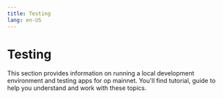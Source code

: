 ```yaml
---
title: Testing
lang: en-US
---
```



# Testing

This section provides information on running a local development environment and testing apps for op mainnet. You'll find tutorial, guide to help you understand and work with these topics.

<Cards>
  <Card title="Running a local development environment" href="/chain/testing/dev-node" />

  <Card title="Testing apps for op mainnet" href="/chain/testing/testing-apps" />
</Cards>
